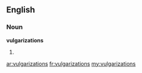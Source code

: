 ==English==

===Noun===
'''vulgarizations'''

# {{plural of|[[vulgarization]]}}

[[ar:vulgarizations]]
[[fr:vulgarizations]]
[[my:vulgarizations]]